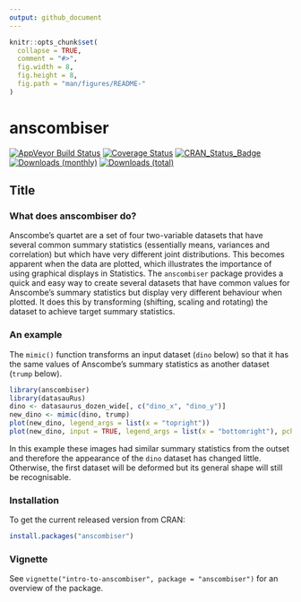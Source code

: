```yaml
---
output: github_document
---
```


<!-- README.md is generated from README.Rmd. Please edit that file -->

```r
knitr::opts_chunk$set(
  collapse = TRUE,
  comment = "#>",
  fig.width = 8, 
  fig.height = 8,
  fig.path = "man/figures/README-"
)
```

# anscombiser

[![AppVeyor Build Status](https://ci.appveyor.com/api/projects/status/github/paulnorthrop/anscombiser?branch=main&svg=true)](https://ci.appveyor.com/project/paulnorthrop/anscombiser)
[![Coverage Status](https://codecov.io/github/paulnorthrop/anscombiser/coverage.svg?branch=main)](https://codecov.io/github/paulnorthrop/anscombiser?branch=master)
[![CRAN_Status_Badge](https://www.r-pkg.org/badges/version/anscombiser)](https://cran.r-project.org/package=anscombiser)
[![Downloads (monthly)](https://cranlogs.r-pkg.org/badges/anscombiser?color=brightgreen)](https://cran.r-project.org/package=anscombiser)
[![Downloads (total)](https://cranlogs.r-pkg.org/badges/grand-total/anscombiser?color=brightgreen)](https://cran.r-project.org/package=anscombiser)

## Title

### What does anscombiser do?

Anscombe's quartet are a set of four two-variable datasets that have several common summary statistics (essentially means, variances and correlation) but which have very different joint distributions.  This becomes apparent when the data are plotted, which illustrates the importance of using graphical displays in Statistics.  The `anscombiser` package provides a quick and easy way to create several datasets that have common values for Anscombe's summary statistics but display very different behaviour when plotted.  It does this by transforming (shifting, scaling and rotating) the dataset to achieve target summary statistics.

### An example

The `mimic()` function transforms an input dataset (`dino` below) so that it has the same values of Anscombe's summary statistics as another dataset (`trump` below).

```r
library(anscombiser)
library(datasauRus)
dino <- datasaurus_dozen_wide[, c("dino_x", "dino_y")]
new_dino <- mimic(dino, trump)
plot(new_dino, legend_args = list(x = "topright"))
plot(new_dino, input = TRUE, legend_args = list(x = "bottomright"), pch = 20)
```

In this example these images had similar summary statistics from the outset and therefore the appearance of the `dino` dataset has changed little.  Otherwise, the first dataset will be deformed but its general shape will still be recognisable. 

### Installation

To get the current released version from CRAN:

```r
install.packages("anscombiser")
```

### Vignette

See `vignette("intro-to-anscombiser", package = "anscombiser")` for an overview of the package.

